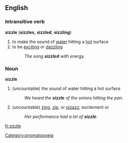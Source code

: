==English==
===Intransitive verb===
'''sizzle''' ('''sizzles''', '''sizzled''', '''sizzling''')
#to make the sound of [[water]] hitting a [[hot]] surface
#to be [[exciting]] or [[dazzling]]
#:''The song '''sizzled''' with energy.''

===Noun===
'''sizzle'''
#(uncountable) the sound of water hitting a hot surface
#:''We heard the '''sizzle''' of the onions hitting the pan.''
#(uncountable) [[zing]], [[zip]], or [[pizazz]]; excitement or 
#:''Her performance had a lot of '''sizzle'''.''

[[Category:onomatopoeia]]

[[fr:sizzle]]